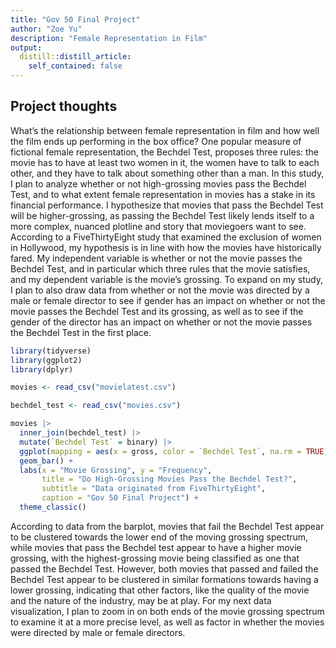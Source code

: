 ```yaml
---
title: "Gov 50 Final Project"
author: "Zoe Yu"
description: "Female Representation in Film"
output:
  distill::distill_article:
    self_contained: false
---
```




## Project thoughts

What's the relationship between female representation in film and how well the film ends up performing in the box office? One popular measure of fictional female representation, the Bechdel Test, proposes three rules: the movie has to have at least two women in it, the women have to talk to each other, and they have to talk about something other than a man. In this study, I plan to analyze whether or not high-grossing movies pass the Bechdel Test, and to what extent female representation in movies has a stake in its financial performance. I hypothesize that movies that pass the Bechdel Test will be higher-grossing, as passing the Bechdel Test likely lends itself to a more complex, nuanced plotline and story that moviegoers want to see. According to a FiveThirtyEight study that examined the exclusion of women in Hollywood, my hypothesis is in line with how the movies have historically fared. My independent variable is whether or not the movie passes the Bechdel Test, and in particular which three rules that the movie satisfies, and my dependent variable is the movie's grossing. To expand on my study, I plan to also draw data from whether or not the movie was directed by a male or female director to see if gender has an impact on whether or not the movie passes the Bechdel Test and its grossing, as well as to see if the gender of the director has an impact on whether or not the movie passes the Bechdel Test in the first place. 

```r
library(tidyverse)
library(ggplot2)
library(dplyr)
```

```r
movies <- read_csv("movielatest.csv")

bechdel_test <- read_csv("movies.csv")

movies |>
  inner_join(bechdel_test) |>
  mutate(`Bechdel Test` = binary) |>
  ggplot(mapping = aes(x = gross, color = `Bechdel Test`, na.rm = TRUE)) + 
  geom_bar() +
  labs(x = "Movie Grossing", y = "Frequency",
       title = "Do High-Grossing Movies Pass the Bechdel Test?",
       subtitle = "Data originated from FiveThirtyEight",
       caption = "Gov 50 Final Project") +
  theme_classic()
```
According to data from the barplot, movies that fail the Bechdel Test appear to be clustered towards the lower end of the moving grossing spectrum, while movies that pass the Bechdel test appear to have a higher movie grossing, with the highest-grossing movie being classified as one that passed the Bechdel Test. However, both movies that passed and failed the Bechdel Test appear to be clustered in similar formations towards having a lower grossing, indicating that other factors, like the quality of the movie and the nature of the industry, may be at play. For my next data visualization, I plan to zoom in on both ends of the movie grossing spectrum to examine it at a more precise level, as well as factor in whether the movies were directed by male or female directors.

